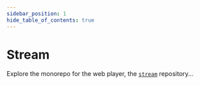 ```yaml
---
sidebar_position: 1
hide_table_of_contents: true
---
```


# Stream

Explore the monorepo for the web player, the [`stream`](https://github.com/resonatecoop/stream) repository...


<zero-md src="https://raw.githubusercontent.com/resonatecoop/stream/development/README.md">
  <template>
  </template>
</zero-md>
